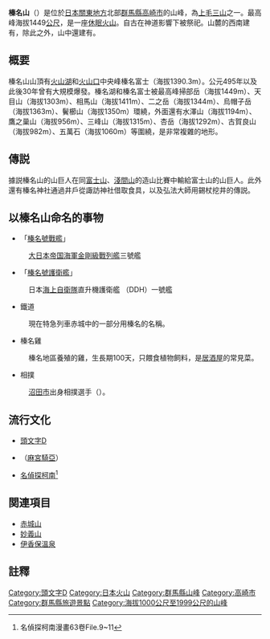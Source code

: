 {{Japanese|image=Haruna-san.JPG|japanese=榛名山|kana=はるなさん|romaji=Harunasan}}
{{Location map
 |Japan Gunma
 |label=榛名山
 |lat_deg=36|lat_min=28.38
 |lon_deg=138|lon_min=51.02
 |position=right
 |width=250
 |float=right
 |caption=榛名山的位置
 |mark=Wallpaper group diagram legend rotation3.svg
}}

'''榛名山'''（{{lang-ja|'''榛名山'''}}）是位於[[日本|日本]][[關東地方|關東地方]]北部[[群馬縣|群馬縣]][[高崎市|高崎市]]的山峰，為[[上毛三山|上毛三山]]之一。最高峰海拔1449[[公尺|公尺]]，是一座[[休眠火山|休眠火山]]。自古在神道影響下被祭祀。山麓的西南建有{{link-jp|榛名神社|榛名神社}}，除此之外，山中還建有{{link-jp|水澤寺|水澤寺}}。

== 概要 ==
榛名山山頂有[[火山湖|火山湖]]{{link-jp|榛名湖|榛名湖}}和[[火山口|火山口]]中央峰榛名富士（海拔1390.3m）。公元495年以及此後30年曾有大規模爆發。榛名湖和榛名富士被最高峰掃部岳（海拔1449m）、天目山（海拔1303m）、相馬山（海拔1411m）、二之岳（海拔1344m）、烏帽子岳（海拔1363m）、鬢櫛山（海拔1350m）環繞，外面還有水澤山（海拔1194m）、鷹之巢山（海拔956m）、三峰山（海拔1315m）、杏岳（海拔1292m）、古賀良山（海拔982m）、五萬石（海拔1060m）等{{link-jp|側火山|側火山}}圍繞，是非常複雜的地形。

== 傳説 ==
據説榛名山的山巨人在同[[富士山|富士山]]、[[淺間山|淺間山]]的造山比賽中輸給富士山的山巨人。此外還有榛名神社通過井戶從諏訪神社借取食具，以及弘法大師用錫杖挖井的傳説。

== 以榛名山命名的事物 ==
*「[[榛名號戰艦|榛名號戰艦]]」
:[[大日本帝国海軍|大日本帝国海軍]][[金剛級戰列艦|金剛級戰列艦]]三號艦
*「[[榛名級護衛艦|榛名號護衛艦]]」
:日本[[海上自衛隊|海上自衛隊]]直升機護衛艦 （DDH）一號艦
*鐵道
:現在特急列車赤城中的一部分用榛名的名稱。
*榛名雞
:榛名地區養殖的雞，生長期100天，只餵食植物飼料，是[[居酒屋|居酒屋]]的常見菜。
*相撲
:[[沼田市|沼田市]]出身相撲選手{{link-jp|榛名富士新司|榛名富士新司}}（{{link-jp|大鵬部屋|大嶽部屋}}）。

== 流行文化 ==
*[[頭文字D|頭文字D]]
*{{link-jp|她的男友們 My Favorite Carrera|彼女のカレラ My Favorite Carrera}}（[[麻宮騎亞|麻宮騎亞]]）
*[[名偵探柯南|名偵探柯南]]<ref>名偵探柯南漫畫63卷File.9~11</ref>

== 関連項目 ==
*[[赤城山|赤城山]]
*[[妙義山|妙義山]]
*[[伊香保溫泉|伊香保溫泉]]

==註釋==
{{reflist}}

{{日本二百名山}}
{{日本活火山}}
{{Authority control}}
{{DEFAULTSORT:Haruna}}
[[Category:頭文字D|Category:頭文字D]]
[[Category:日本火山|Category:日本火山]]
[[Category:群馬縣山峰|Category:群馬縣山峰]]
[[Category:高崎市|Category:高崎市]]
[[Category:群馬縣旅遊景點|Category:群馬縣旅遊景點]]
[[Category:海拔1000公尺至1999公尺的山峰|Category:海拔1000公尺至1999公尺的山峰]]